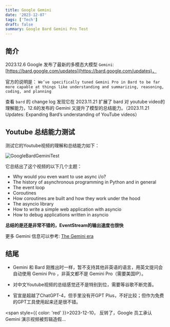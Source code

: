 ```yaml
---
title: Google Gemini
date: '2023-12-07'
tags: ['Tech']
draft: false
summary: Google Bard Gemini Pro Test
---
```


<TOCInline toc={props.toc}/>

## 简介

2023.12.6 Google 发布了最新的多模态大模型 `Gemini`: [https://bard.google.com/updates](https://bard.google.com/updates)，

官方的说明是： `We’ve specifically tuned Gemini Pro in Bard to be far more capable at things like understanding and summarizing, reasoning, coding, and planning`

查看 `bard` 的 change log 发现它在 2023.11.21 扩展了 bard 对 youtube video的理解能力，12.6的发布的 Gemini 又提升了模型的总结能力。（2023.11.21 Updates: Expanding Bard’s understanding of YouTube videos）

## Youtube 总结能力测试

测试它的Youtube视频的理解和总结能力如下：

![GoogleBardGeminiTest](/static/images/GoogleBardGeminiTest.png)

它总结出了这个视频的以下几个主题：

* Why would you even want to use async i/o?
* The history of asynchronous programming in Python and in general
* The event loop
* Coroutines
* How coroutines are built and how they work under the hood
* The asyncio library
* How to write a simple web application with asyncio
* How to debug applications written in asyncio

**总结的是还是非常不错的，EventStream的输出速度也很快**

更多 Gemini 信息可以参考: [The Gemini era](https://deepmind.google/technologies/gemini/#introduction)

## 结尾

- Gemini 和 Bard 刚推出时一样，暂不支持其他非英语的语言，用英文提问会自动使用 Gemini Pro ，非英文都不是 Gemini Pro（需要美国IP）。

- 对中文Youtube视频的总结感觉还不是特别到位，需要等谷歌不断完善。

- 官宣是超越了ChatGPT-4，但手里没有开GPT Plus，不好比较；但作为免费的GPT工具使用起来还是很不错。


<span style={{ color: 'red' }}>2023-12-10， 反转了，Google 员工承认 Gemini 演示视频被剪辑造假...</span>

